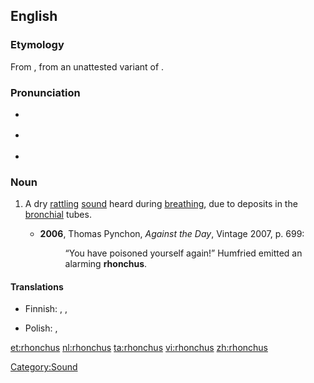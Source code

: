 {{was wotd|2009|November|16}}
==English==

===Etymology===
From {{etyl|la}} {{term|rhonchus|lang=la}}, from an unattested variant of {{etyl|grc}} {{term|ῥέγχος||snoring|tr=rhenkhos|lang=grc}}.

===Pronunciation===
* {{a|UK}} {{IPA|/ˈɹɒŋ.kəs/}}
* {{a|US}} {{IPA|/ˈɹɑŋ.kəs/}}
* {{audio|En-us-rhonchus.ogg|Audio (US)}}

===Noun===
{{en-noun|rhonchi}}

# {{medicine}} A dry [[rattling]] [[sound]] heard during [[breathing]], due to deposits in the [[bronchial]] tubes.
#* '''2006''', Thomas Pynchon, ''Against the Day'', Vintage 2007, p. 699:
#*: “You have poisoned yourself again!” Humfried emitted an alarming '''rhonchus'''.

====Translations====
{{trans-top|sound}}
* Finnish: {{t|fi|rohina}}, {{t-|fi|rahina}},  {{t-|fi|korina}}
{{trans-mid}}
* Polish: {{t|pl|rzężenie}},  {{t|pl|rzężenia|p}}
{{trans-bottom}}

[[Category:Sound]]

[[et:rhonchus]]
[[nl:rhonchus]]
[[ta:rhonchus]]
[[vi:rhonchus]]
[[zh:rhonchus]]